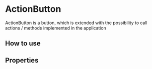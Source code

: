 # ActionButton

ActionButton is a button, which is extended with the possibility
to call actions / methods implemented in the application

## How to use

<Canvas>
    <Story id="button--basic" />
    <Story id="button--add" />
    <Story id="button--cancel" />
    <Story id="button--next" />
</Canvas>

## Properties

<ArgsTable story="."/>
